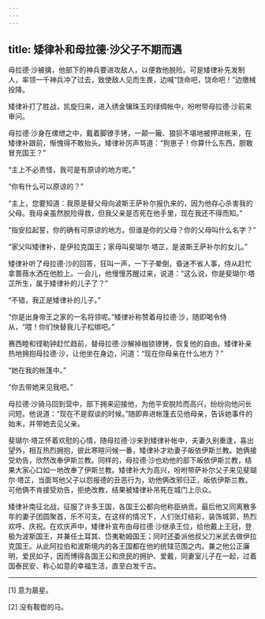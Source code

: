 ```yaml
---
---
---
```

title: 矮律补和母拉德·沙父子不期而遇
---




母拉德·沙被擒，他部下的神兵要进攻敌人，以便救他脱险。可是矮律补先发制人，率领一千神兵冲了过去，致使敌人见而生畏，边喊“饶命吧，饶命吧！”边缴械投降。

矮律补打了胜战，凯旋归来，进入绣金镶珠玉的绿绸帐中，吩咐带母拉德·沙前来审问。

母拉德·沙身在缧绁之中，戴着脚镣手铐，一颠一簸、狼狈不堪地被押进帐来，在矮律补跟前，惭愧得不敢抬头。矮律补厉声骂道：“狗崽子！你算什么东西，胆敢冒充国王？”

“主上不必责怪，我可是有原谅的地方呢。”

“你有什么可以原谅的？”

“主上，您要知道：我原是替父母向波斯王萨补尔报仇来的，因为他存心杀害我的父母。我母亲虽然脱险得救，但我父亲是否死在他手里，现在我还不得而知。”

“指安拉起誓，你的确有可原谅的地方。但谁是你的父母？你的父母叫什么名字？”

“家父叫矮律补，是伊拉克国王；家母叫斐瑚尔·塔芷，是波斯王萨补尔的女儿。”

矮律补听了母拉德·沙的回答，狂叫一声，一下子晕倒，昏迷不省人事，侍从赶忙拿蔷薇水洒在他脸上。一会儿，他慢慢苏醒过来，说道：“这么说，你是斐瑚尔·塔芷所生，属于矮律补的儿子了？”

“不错，我正是矮律补的儿子。”

“你是出身帝王之家的一名将领呢。”矮律补称赞着母拉德·沙，随即喝令侍从，“喂！你们快替我儿子松绑吧。”

赛西睦和铿勒钟赶忙趋前，替母拉德·沙解掉枷锁镣铐，恢复他的自由。矮律补亲热地拥抱母拉德·沙，让他坐在身边，问道：“现在你母亲在什么地方？”

“她在我的帐篷中。”

“你去带她来见我吧。”

母拉德·沙骑马回到营中，部下拥来迎接他，为他平安脱险而高兴，纷纷向他问长问短。他说道：“现在不是叙谈的时候。”随即奔进帐篷去见他母亲，告诉她事件的始末，并带她去见父亲。

斐瑚尔·塔芷怀着欢慰的心情，随母拉德·沙来到矮律补帐中，夫妻久别重逢，喜出望外，相互热烈拥抱，彼此寒暄问候一番，矮律补才劝妻子皈依伊斯兰教。她俩接受劝告，欣然改奉伊斯兰教。同样的，母拉德·沙也劝他的部下皈依伊斯兰教，结果大家心口如一地改奉了伊斯兰教。矮律补大为高兴，吩咐带萨补尔父子来见斐瑚尔·塔芷，当面骂他父子以怨报德的丑恶行为，劝他俩改邪归正，皈依伊斯兰教。可他俩不肯接受劝告，拒绝改教，结果被矮律补吊死在城门上示众。

矮律补南征北战，征服了许多王国，各国王公都向他称臣纳贡。最后他又同离散多年的妻子团圆聚首，乐不可支。在这样的情况下，人们张灯结彩，装饰城郭，热烈欢呼、庆祝。在欢庆声中，矮律补宣布由母拉德·沙继承王位，给他戴上王冠，登极为波斯国王，并兼任土耳其、岱夷勒姆国王；同时还委派他叔父刀米武去做伊拉克国王。从此阿拉伯和波斯境内的各王国都在他的统辖范围之内。兼之他公正廉明，爱民如子，因而博得各国王公和庶民的拥护、爱戴，同妻室儿子在一起，过着国泰民安、称心如意的幸福生活，直至白发千古。



* * *



[1] 意为晨星。

[2] 没有鞍辔的马。